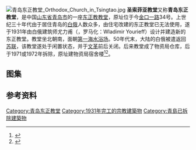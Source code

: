 [[File:青岛东正教堂_Orthodox_Church_in_Tsingtao.jpg|thumb]]
'''圣索菲亚教堂'''又称'''青岛东正教堂'''，是中国[[山东省|山东省]][[青岛市|青岛市]]的一座[[东正教|东正教]][[教堂|教堂]]，原址位于今[[金口一路|金口一路]]34号。上世纪三十年代由于居住青岛的[[白俄|白俄]]人数众多，由住宅改建的东正教堂已无法使用，遂于1931年由白俄建筑师尤力甫（{{lang-ru|Владимир Юрьев}}，罗马化：Wladimir Yourieff）设计并建造新的东正教堂。教堂坐北朝南，面朝[[第一海水浴场|第一海水浴场]]。50年代末，大陆的白俄被遣返回[[苏联|苏联]]，该教堂遂处于闲置状态，并于[[文革|文革]]前后关闭。后来教堂成了物资局仓库，后于1971或1972年拆除，原址建物资局宿舍楼<ref>{{cite web|url=http://www.qingdaonews.com/content/2005-01/23/content_4207505.htm|title=青岛的东正教堂|accessdate=2017-01-23|archive-date=2017-02-02|archive-url=https://web.archive.org/web/20170202024105/http://www.qingdaonews.com/content/2005-01/23/content_4207505.htm|dead-url=no}}</ref><ref>{{cite web |url=http://www.weibo.com/u/1404199805?is_hot=1|title=金口一路东正教堂}}</ref>。

==图集==
{{Gallery
|width=210
|height=140
|File:Sophia church Tsindao China.jpeg|<small>教堂与附属建筑的模型</small>
|File:Софийская церковь в Циньдао.jpg|<small>教堂照片，1942年</small>
|File:Дом для причта в Циньдао.jpg|<small>附属建筑</small>
}}

== 参考资料 ==
{{reflist|2}}

{{青岛市民国建筑}}
[[Category:青岛东正教堂|Category:青岛东正教堂]]
[[Category:1931年完工的宗教建築物|Category:1931年完工的宗教建築物]]
[[Category:青島已拆除建築物|Category:青島已拆除建築物]]
